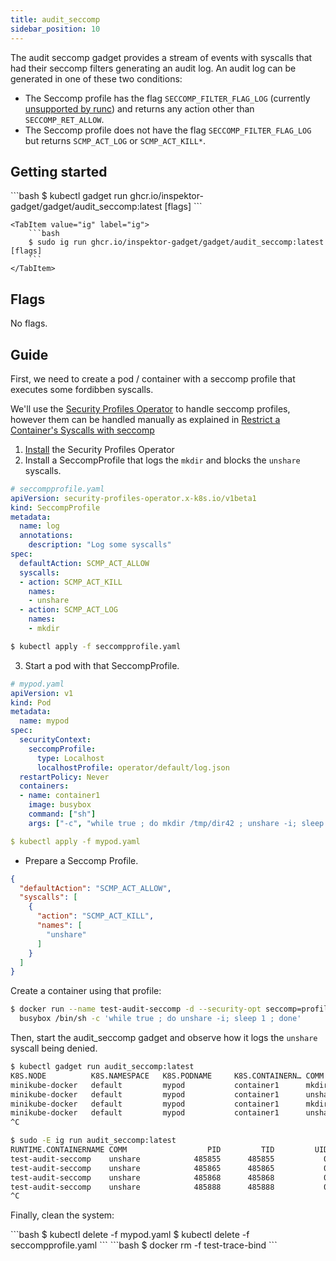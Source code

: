 ```yaml
---
title: audit_seccomp
sidebar_position: 10
---
```



The audit seccomp gadget provides a stream of events with syscalls that had
their seccomp filters generating an audit log. An audit log can be generated in
one of these two conditions:

* The Seccomp profile has the flag `SECCOMP_FILTER_FLAG_LOG` (currently
  [unsupported by runc](https://github.com/opencontainers/runc/pull/3390)) and
  returns any action other than `SECCOMP_RET_ALLOW`.
* The Seccomp profile does not have the flag `SECCOMP_FILTER_FLAG_LOG` but
  returns `SCMP_ACT_LOG` or `SCMP_ACT_KILL*`.

## Getting started

<Tabs groupId="env">
    <TabItem value="kubectl-gadget" label="kubectl gadget">
        ```bash
        $ kubectl gadget run ghcr.io/inspektor-gadget/gadget/audit_seccomp:latest [flags]
        ```
    </TabItem>

    <TabItem value="ig" label="ig">
        ```bash
        $ sudo ig run ghcr.io/inspektor-gadget/gadget/audit_seccomp:latest [flags]
        ```
    </TabItem>
</Tabs>

## Flags

No flags.

## Guide

First, we need to create a pod / container with a seccomp profile that executes
some fordibben syscalls.

<Tabs groupId="env">
<TabItem value="kubectl-gadget" label="kubectl gadget">

We'll use the [Security Profiles
Operator](https://github.com/kubernetes-sigs/security-profiles-operator) to
handle seccomp profiles, however them can be handled manually as explained in
[Restrict a Container's Syscalls with
seccomp](https://kubernetes.io/docs/tutorials/security/seccomp/)

1. [Install](https://github.com/kubernetes-sigs/security-profiles-operator/blob/main/installation-usage.md#install-operator) the Security Profiles Operator
2. Install a SeccompProfile that logs the `mkdir` and blocks the `unshare` syscalls.

```yaml
# seccompprofile.yaml
apiVersion: security-profiles-operator.x-k8s.io/v1beta1
kind: SeccompProfile
metadata:
  name: log
  annotations:
    description: "Log some syscalls"
spec:
  defaultAction: SCMP_ACT_ALLOW
  syscalls:
  - action: SCMP_ACT_KILL
    names:
    - unshare
  - action: SCMP_ACT_LOG
    names:
    - mkdir
```

```bash
$ kubectl apply -f seccompprofile.yaml
```

3. Start a pod with that SeccompProfile.

```yaml
# mypod.yaml
apiVersion: v1
kind: Pod
metadata:
  name: mypod
spec:
  securityContext:
    seccompProfile:
      type: Localhost
      localhostProfile: operator/default/log.json
  restartPolicy: Never
  containers:
  - name: container1
    image: busybox
    command: ["sh"]
    args: ["-c", "while true ; do mkdir /tmp/dir42 ; unshare -i; sleep 1; done"]
```

```yaml
$ kubectl apply -f mypod.yaml
```

</TabItem>

<TabItem value="ig" label="ig">

* Prepare a Seccomp Profile.

```json
{
  "defaultAction": "SCMP_ACT_ALLOW",
  "syscalls": [
    {
      "action": "SCMP_ACT_KILL",
      "names": [
        "unshare"
      ]
    }
  ]
}
```

Create a container using that profile:

```bash
$ docker run --name test-audit-seccomp -d --security-opt seccomp=profile.json \
  busybox /bin/sh -c 'while true ; do unshare -i; sleep 1 ; done'
```

</TabItem>
</Tabs>

Then, start the audit_seccomp gadget and observe how it logs the `unshare` syscall being denied.

<Tabs groupId="env">
<TabItem value="kubectl-gadget" label="kubectl gadget">

```bash
$ kubectl gadget run audit_seccomp:latest
K8S.NODE          K8S.NAMESPACE   K8S.PODNAME     K8S.CONTAINERN… COMM          PID     TID      UID      GID CODE      SYSCALL
minikube-docker   default         mypod           container1      mkdir       60482   60482        0        0 …_RET_LOG SYS_MKDIR
minikube-docker   default         mypod           container1      unshare     60483   60483        0        0 …L_THREAD SYS_UNSH…
minikube-docker   default         mypod           container1      mkdir       60553   60553        0        0 …_RET_LOG SYS_MKDIR
minikube-docker   default         mypod           container1      unshare     60554   60554        0        0 …L_THREAD SYS_UNSH…
^C
```

</TabItem>

<TabItem value="ig" label="ig">

```bash
$ sudo -E ig run audit_seccomp:latest
RUNTIME.CONTAINERNAME COMM                  PID         TID         UID         GID CODE          SYSCALL
test-audit-seccomp    unshare            485855      485855           0           0 …_KILL_THREAD SYS_UNSHARE
test-audit-seccomp    unshare            485865      485865           0           0 …_KILL_THREAD SYS_UNSHARE
test-audit-seccomp    unshare            485868      485868           0           0 …_KILL_THREAD SYS_UNSHARE
test-audit-seccomp    unshare            485888      485888           0           0 …_KILL_THREAD SYS_UNSHARE
^C
```

</TabItem>
</Tabs>

Finally, clean the system:

<Tabs groupId="env">
<TabItem value="kubectl-gadget" label="kubectl gadget">
```bash
$ kubectl delete -f mypod.yaml
$ kubectl delete -f seccompprofile.yaml
```
</TabItem>

<TabItem value="ig" label="ig">
```bash
$ docker rm -f test-trace-bind
```
</TabItem>
</Tabs>
